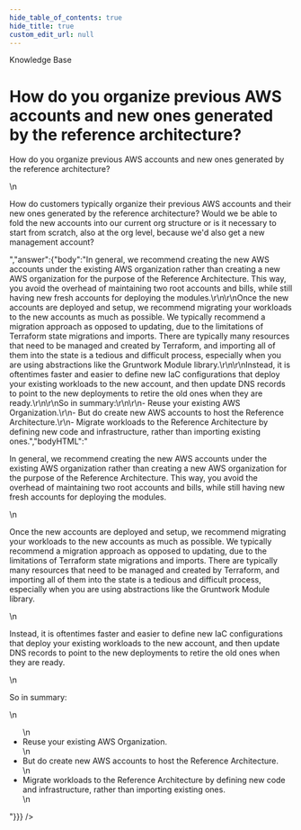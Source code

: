 ```yaml
---
hide_table_of_contents: true
hide_title: true
custom_edit_url: null
---
```



<head>
  <link rel="canonical" href="https://github.com/gruntwork-io/knowledge-base/discussions/71" />
</head>

<CenterLayout>
<span className="searchCategory">Knowledge Base</span>
<h1>How do you organize previous AWS accounts and new ones generated by the reference architecture?</h1>
<GitHub discussion={{"id":"D_kwDOF8slf84AOLMp","number":71,"author":{"login":"marijakstrazdas"},"title":"How do you organize previous AWS accounts and new ones generated by the reference architecture?","body":"How do you organize previous AWS accounts and new ones generated by the reference architecture? \r\n\r\nHow do customers typically organize their previous AWS accounts and their new ones generated by the reference architecture? Would we be able to fold the new accounts into our current org structure or is it necessary to start from scratch, also at the org level, because we'd also get a new management account?","bodyHTML":"<p dir=\"auto\">How do you organize previous AWS accounts and new ones generated by the reference architecture?</p>\n<p dir=\"auto\">How do customers typically organize their previous AWS accounts and their new ones generated by the reference architecture? Would we be able to fold the new accounts into our current org structure or is it necessary to start from scratch, also at the org level, because we'd also get a new management account?</p>","answer":{"body":"In general, we recommend creating the new AWS accounts under the existing AWS organization rather than creating a new AWS organization for the purpose of the Reference Architecture. This way, you avoid the overhead of maintaining two root accounts and bills, while still having new fresh accounts for deploying the modules.\r\n\r\nOnce the new accounts are deployed and setup, we recommend migrating your workloads to the new accounts as much as possible. We typically recommend a migration approach as opposed to updating, due to the limitations of Terraform state migrations and imports. There are typically many resources that need to be managed and created by Terraform, and importing all of them into the state is a tedious and difficult process, especially when you are using abstractions like the Gruntwork Module library.\r\n\r\nInstead, it is oftentimes faster and easier to define new IaC configurations that deploy your existing workloads to the new account, and then update DNS records to point to the new deployments to retire the old ones when they are ready.\r\n\r\nSo in summary:\r\n\r\n- Reuse your existing AWS Organization.\r\n- But do create new AWS accounts to host the Reference Architecture.\r\n- Migrate workloads to the Reference Architecture by defining new code and infrastructure, rather than importing existing ones.","bodyHTML":"<p dir=\"auto\">In general, we recommend creating the new AWS accounts under the existing AWS organization rather than creating a new AWS organization for the purpose of the Reference Architecture. This way, you avoid the overhead of maintaining two root accounts and bills, while still having new fresh accounts for deploying the modules.</p>\n<p dir=\"auto\">Once the new accounts are deployed and setup, we recommend migrating your workloads to the new accounts as much as possible. We typically recommend a migration approach as opposed to updating, due to the limitations of Terraform state migrations and imports. There are typically many resources that need to be managed and created by Terraform, and importing all of them into the state is a tedious and difficult process, especially when you are using abstractions like the Gruntwork Module library.</p>\n<p dir=\"auto\">Instead, it is oftentimes faster and easier to define new IaC configurations that deploy your existing workloads to the new account, and then update DNS records to point to the new deployments to retire the old ones when they are ready.</p>\n<p dir=\"auto\">So in summary:</p>\n<ul dir=\"auto\">\n<li>Reuse your existing AWS Organization.</li>\n<li>But do create new AWS accounts to host the Reference Architecture.</li>\n<li>Migrate workloads to the Reference Architecture by defining new code and infrastructure, rather than importing existing ones.</li>\n</ul>"}}} />

</CenterLayout>
  

<!-- ##DOCS-SOURCER-START
{
  "sourcePlugin": "github-discussions",
  "hash": "4c09967318de6e6e02e712a4595d15df"
}
##DOCS-SOURCER-END -->
